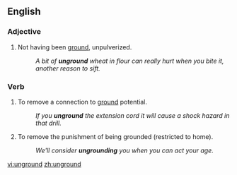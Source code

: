 ==English==

===Adjective===
{{en-adj|-}}

# Not having been [[ground]], unpulverized.
#: ''A bit of '''unground''' wheat in flour can really hurt when you bite it, another reason to sift.''

===Verb===
{{en-verb|ungrounds|ungrounding|ungrounded|ungrounded}}

# {{context|electricity|electronics|lang=en}} To remove a connection to [[ground]] potential.
#: ''If you '''unground''' the extension cord it will cause a shock hazard in that drill.''
# To remove the punishment of being grounded (restricted to home).
#: ''We'll consider '''ungrounding''' you when you can act your age.''

[[vi:unground]]
[[zh:unground]]